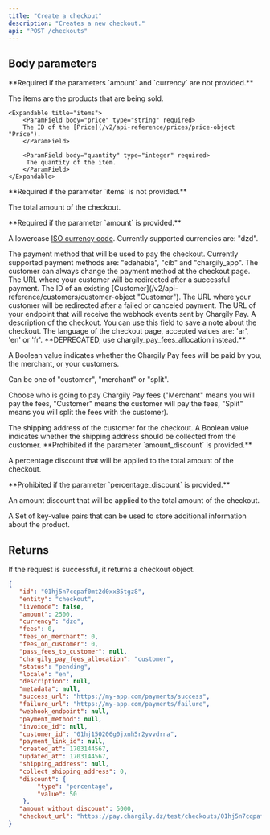 ```yaml
---
title: "Create a checkout"
description: "Creates a new checkout."
api: "POST /checkouts"
---
```


## Body parameters

<ParamField body="items" type="array" multiple>
   **Required if the parameters `amount` and `currency` are not provided.**

The items are the products that are being sold.

    <Expandable title="items">
        <ParamField body="price" type="string" required>
        The ID of the [Price](/v2/api-reference/prices/price-object "Price").
        </ParamField>

        <ParamField body="quantity" type="integer" required>
         The quantity of the item.
        </ParamField>
    </Expandable>

</ParamField>

<ParamField body="amount" type="integer">
   **Required if the parameter `items` is not provided.**

   The total amount of the checkout.

</ParamField>

<ParamField body="currency" type="string">
  **Required if the parameter `amount` is provided.**

   A lowercase [ISO currency
   code](https://www.iso.org/iso-4217-currency-codes.html "ISO currency code").
   Currently supported currencies are: "dzd".

</ParamField>

<ParamField body="payment_method" type="string" default="edahabia">
   The payment method that will be used to pay the checkout. Currently supported
   payment methods are: "edahabia", "cib" and "chargily_app". The customer can always change the payment method at the checkout page.
</ParamField>

<ParamField body="success_url" type="string" required>
   The URL where your customer will be redirected after a successful payment.
</ParamField>

<ParamField body="customer_id" type="string">
   The ID of an existing [Customer](/v2/api-reference/customers/customer-object
   "Customer").
</ParamField>

<ParamField body="failure_url" type="string">
   The URL where your customer will be redirected after a failed or canceled
   payment.
</ParamField>

<ParamField body="webhook_endpoint" type="string">
   The URL of your endpoint that will receive the webhook events sent by
   Chargily Pay.
</ParamField>

<ParamField body="description" type="string">
   A description of the checkout. You can use this field to save a note about
   the checkout.
</ParamField>

<ParamField body="locale" type="string">
   The language of the checkout page, accepted values are: 'ar', 'en' or 'fr'.
</ParamField>

<ResponseField name="pass_fees_to_customer" type="boolean">
   **DEPRECATED, use chargily_pay_fees_allocation instead.**  

   A Boolean value indicates whether the Chargily Pay fees will be paid by you,
   the merchant, or your customers.
</ResponseField>

<ResponseField name="chargily_pay_fees_allocation" type="string">
   Can be one of "customer", "merchant" or "split".

   Choose who is going to pay Chargily Pay fees ("Merchant" means you will pay the fees, "Customer" means the customer will pay the fees, "Split" means you will split the fees with the customer).
</ResponseField>

<ParamField body="shipping_address" type="string">
   The shipping address of the customer for the checkout.
</ParamField>

<ParamField body="collect_shipping_address" type="boolean">
   A Boolean value indicates whether the shipping address should be collected
   from the customer.
</ParamField>

<ParamField body="percentage_discount" type="integer">
   **Prohibited if the parameter `amount_discount` is provided.**

   A percentage discount that will be applied to the total amount of the
   checkout.
</ParamField>

<ParamField body="amount_discount" type="integer">
   **Prohibited if the parameter `percentage_discount` is provided.**

   An amount discount that will be applied to the total amount of the checkout.
</ParamField>

<ParamField body="metadata" type="array">
   A Set of key-value pairs that can be used to store additional information
   about the product.
</ParamField>

## Returns

If the request is successful, it returns a checkout object.

<ResponseExample>

```json Response
{
   "id": "01hj5n7cqpaf0mt2d0xx85tgz8",
   "entity": "checkout",
   "livemode": false,
   "amount": 2500,
   "currency": "dzd",
   "fees": 0,
   "fees_on_merchant": 0,
   "fees_on_customer": 0,
   "pass_fees_to_customer": null,
   "chargily_pay_fees_allocation": "customer",
   "status": "pending",
   "locale": "en",
   "description": null,
   "metadata": null,
   "success_url": "https://my-app.com/payments/success",
   "failure_url": "https://my-app.com/payments/failure",
   "webhook_endpoint": null,
   "payment_method": null,
   "invoice_id": null,
   "customer_id": "01hj150206g0jxnh5r2yvvdrna",
   "payment_link_id": null,
   "created_at": 1703144567,
   "updated_at": 1703144567,
   "shipping_address": null,
   "collect_shipping_address": 0,
   "discount": {
        "type": "percentage",
        "value": 50
    },
   "amount_without_discount": 5000,
   "checkout_url": "https://pay.chargily.dz/test/checkouts/01hj5n7cqpaf0mt2d0xx85tgz8/pay"
}
```

</ResponseExample>
